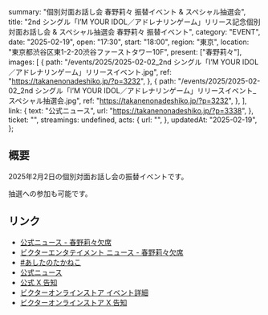   summary: "個別対面お話し会 春野莉々 振替イベント & スペシャル抽選会",
  title:
    "2nd シングル「I’M YOUR IDOL／アドレナリンゲーム」リリース記念個別対面お話し会 & スペシャル抽選会 春野莉々 振替イベント",
  category: "EVENT",
  date: "2025-02-19",
  open: "17:30",
  start: "18:00",
  region: "東京",
  location: "東京都渋谷区東1-2-20渋谷ファーストタワー10F",
  present: ["春野莉々"],
  images: [
    {
      path: "/events/2025/2025-02-02_2nd シングル「I’M YOUR IDOL／アドレナリンゲーム」リリースイベント.jpg",
      ref: "https://takanenonadeshiko.jp/?p=3232",
    },
    {
      path: "/events/2025/2025-02-02_2nd シングル「I’M YOUR IDOL／アドレナリンゲーム」リリースイベント_スペシャル抽選会.jpg",
      ref: "https://takanenonadeshiko.jp/?p=3232",
    },
  ],
  link: {
    text: "公式ニュース",
    url: "https://takanenonadeshiko.jp/?p=3338",
  },
  ticket: "",
  streamings: undefined,
  acts: {
    url: "",
  },
  updatedAt: "2025-02-19",
};

## 概要

2025年2月2日の個別対面お話し会の振替イベントです。

抽選への参加も可能です。

## リンク

- [公式ニュース - 春野莉々欠席](https://takanenonadeshiko.jp/?p=3338)
- [ビクターエンタテイメント ニュース - 春野莉々欠席](https://www.jvcmusic.co.jp/-/News/A028511/72.html)
- [#あしたのたかねこ](https://x.com/takanenofficial/status/1885697159242359068)
- [公式ニュース](https://takanenonadeshiko.jp/?p=3232)
- [公式 X 告知](https://x.com/takanenofficial/status/1879853617718714622)
- [ビクターオンラインストア イベント詳細](https://victor-store.jp/special/takaneko20250202_talk)
- [ビクターオンラインストア X 告知](https://x.com/vos_jn/status/1879851297874350141)
